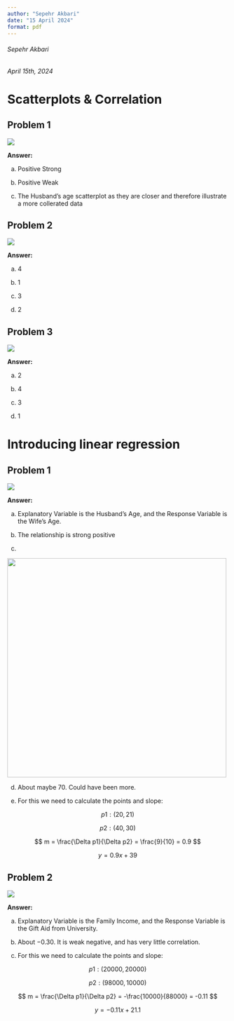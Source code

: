 ```yaml
---
author: "Sepehr Akbari"
date: "15 April 2024"
format: pdf
---
```


###### Sepehr Akbari

###### April 15th, 2024

# Scatterplots & Correlation

## Problem 1

![](images/Screenshot%202024-04-15%20at%2010.08.46.png){fig-align="center"}

**Answer:**

(a) Positive Strong

(b) Positive Weak

(c) The Husband's age scatterplot as they are closer and therefore illustrate a more collerated data

## Problem 2

![](images/Screenshot%202024-04-15%20at%2010.11.52.png){fig-align="center"}

**Answer:**

(a) 4

(b) 1

(c) 3

(d) 2

## Problem 3

![](images/Screenshot%202024-04-15%20at%2010.12.03.png){fig-align="center"}

**Answer:**

(a) 2

(b) 4

(c) 3

(d) 1

# Introducing linear regression

## Problem 1

![](images/Screenshot%202024-04-15%20at%2010.13.30.png){fig-align="center"}

**Answer:**

(a) Explanatory Variable is the Husband's Age, and the Response Variable is the Wife's Age.

(b) The relationship is strong positive

(c) 

![](images/Screenshot%202024-04-15%20at%2019.38.13-01.png){fig-align="center" width="500"}

(d) About maybe $70%$. Could have been more.

(e) For this we need to calculate the points and slope:

$$
p1: (20,21)
$$

$$
p2: (40,30)
$$

$$
m = \frac{\Delta p1}{\Delta p2} = \frac{9}{10} = 0.9
$$

$$
y = 0.9x+39
$$

## Problem 2

![](images/Screenshot%202024-04-15%20at%2010.10.47.png){fig-align="center"}

**Answer:**

(a) Explanatory Variable is the Family Income, and the Response Variable is the Gift Aid from University.

(b) About $-0.30$. It is weak negative, and has very little correlation.

(c) For this we need to calculate the points and slope:

$$
p1: (20000,20000)
$$

$$
p2: (98000,10000)
$$

$$
m = \frac{\Delta p1}{\Delta p2} = -\frac{10000}{88000} = -0.11
$$

$$
y = -0.11x + 21.1
$$
